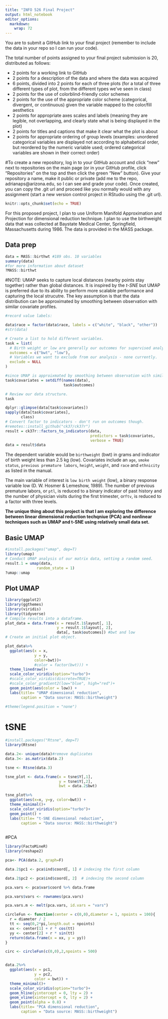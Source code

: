 ---
title: "INFO 526 Final Project"
output: html_notebook
editor_options: 
  markdown: 
    wrap: 72
---

You are to submit a GitHub link to your final project (remember to include the data in your repo so I can run your code).

The total number of points assigned to your final project submission is 20, distributed as follows:

-   2 points for a working link to GitHub
-   2 points for a description of the data and where the data was acquired
-   6 points, divided into 2 points for each of three plots (for a total of three different types of plot, from the different types we've seen in class)
-   2 points for the use of colorblind-friendly color schemes
-   2 points for the use of the appropriate color scheme (categorical, divergent, or continuous) given the variable mapped to the color/fill aesthetics
-   2 points for appropriate axes scales and labels (meaning they are legible, not overlapping, and clearly state what is being displayed in the plot)
-   2 points for titles and captions that make it clear what the plot is
    about
-   2 points for appropriate ordering of group levels (examples: unordered categorical variables are displayed not according to alphabetical order, but reordered by the numeric variable used; ordered categorical variables are shown in their correct order)
    
#To create a new repository, log in to your GitHub account and click "new" next to repositories on the main page (or in your GitHub profile, click "Repositories" on the top and then click the green "New" button). Give your repository a name, make it public or private (add me to the repo, adrianaps@arizona.edu, so I can see and grade your code). Once created, you can copy the .git url and proceed like you normally would with any assignment (start a new version control project in RStudio using the .git url).

```{r setup, include=FALSE}
knitr::opts_chunk$set(echo = TRUE)
```


For this proposed project, I plan to use Uniform Manifold Approximation and Projection for dimensional reduction technique. I plan to use the birthweight data that was collected at Baystate Medical Center, Springfield, Massachusetts during 1986. The data is provided in the MASS package. 

## Data prep

```{r }
data = MASS::birthwt #189 obs. 10 variables
summary(data)
#for more information about dataset
?MASS::birthwt
```

#NOTE: UMAP seeks to capture local distances (nearby points stay together) rather than global distances. It is inspired by the _t-SNE_ but UMAP is preferred due to its ability to perform more scalable performance and capturing the local strucutre. The key assumption is that the data distribution can be approximated by smoothing between observation with similar covariate profiles.

```{r }
#record value labels:

data$race = factor(data$race, labels = c("white", "black", "other"))
#str(data)

# Create a list to hold different variables.
task = list(
  # Birth weight or low are generally our outcomes for supervised analyses.
  outcomes = c("bwt", "low"),
  # Variables we want to exclude from our analysis - none currently.
  exclude = NULL
)

#since UMAP is approixmated by smoothing between observation with similar covariate profiles, we set the dataset; this provides a list of covariates as a list form.
task$covariates = setdiff(names(data), 
                          task$outcomes)
```


```{r }
# Review our data structure.
task

dplyr::glimpse(data[task$covariates])
sapply(data[task$covariates], 
       class)
# Convert factor to indicators - don't run on outcomes though.
#remotes::install_github("ck37/ck37r")
result = ck37r::factors_to_indicators(data, 
                                      predictors = task$covariates, 
                                      verbose = TRUE)
data = result$data
```

The dependent variable would be `birthweight` (bwt) in grams and indicator of birth weight less than 2.5 kg (low). Covariates include an `age`, `smoke status`, `previous premature labors`, `height`, `weight`, and `race` and `ethnicity` as listed in the manual. 

The main variable of interest is `low birth weight` (low), a binary response variable low (D. W. Hosmer & Lemeshow, 1989). The number of previous premature labors, or `ptl`, is reduced to a binary indicator of past history and the number of physician visits during the first trimester, or`ftv`, is reduced to a factor with three levels.

**The unique thing about this project is that I am exploring the difference between linear dimensional reduction techqniue (PCA) and nonlinear techniques such as UMAP and t-SNE using relatively small data set.**

## Basic UMAP

```{r basic_umap}
#install.packages("umap", dep=T)
library(umap)
# Conduct UMAP analysis of our matrix data, setting a random seed.
result.1 = umap(data, 
              random_state = 1)
?umap::umap
```

## Plot UMAP

```{r umap_plot}
library(ggplot2)
library(ggthemes)
library(viridis)
library(tidyverse)
# Compile results into a dataframe.
plot_data = data.frame(x = result.1$layout[, 1],
                       y = result.1$layout[, 2],
                       data[, task$outcomes]) #bwt and low
# Create an initial plot object.

plot_data%>%
  ggplot(aes(x = x, 
             y = y, 
             color=bwt))+
             #color = factor(bwt))) +
  theme_linedraw()+
  scale_color_viridis(option="turbo")+
  #scale_color_viridis(discrete=TRUE)+
  #scale_color_gradient2(low="blue", high="red")+
  geom_point(aes(color = low)) + 
  labs(title= "UMAP dimensional reduction",
       caption = "Data source: MASS::birthweight")
  
#theme(legend.position = "none")
```


# tSNE

```{r }
#install.packages("Rtsne", dep=T)
library(Rtsne)

data.2<- unique(data)#remove duplicates
data.3<- as.matrix(data.2)

tsne <- Rtsne(data.3)

tsne_plot <- data.frame(x = tsne$Y[,1], 
                        y = tsne$Y[,2], 
                        bwt = data.2$bwt)

tsne_plot%>%
  ggplot(aes(x=x, y=y, color=bwt)) + 
  theme_minimal()+
  scale_color_viridis(option="turbo")+
  geom_point() + 
  labs(title= "t-SNE dimensional reduction",
       caption = "Data source: MASS::birthweight")
  
```

#PCA

```{r}
library(FactoMineR)
library(reshape2)

pca<- PCA(data.2, graph=F)

data.2$pc1 <- pca$ind$coord[, 1] # indexing the first column

data.2$pc2 <- pca$ind$coord[, 2]  # indexing the second column

pca.vars <- pca$var$coord %>% data.frame

pca.vars$vars <- rownames(pca.vars)

pca.vars.m <- melt(pca.vars, id.vars = "vars")

circleFun <- function(center = c(0,0),diameter = 1, npoints = 100){
  r = diameter / 2
  tt <- seq(0,2*pi,length.out = npoints)
  xx <- center[1] + r * cos(tt)
  yy <- center[2] + r * sin(tt)
  return(data.frame(x = xx, y = yy))
}

circ <- circleFun(c(0,0),2,npoints = 500)


data.2%>%
  ggplot(aes(x = pc1, 
             y = pc2, 
             color = bwt)) +
  theme_minimal()+
  scale_color_viridis(option="turbo")+
  geom_hline(yintercept = 0, lty = 2) +
  geom_vline(xintercept = 0, lty = 2) +
  geom_point(alpha = 0.8) +
  labs(title= "PCA dimensional reduction",
       caption = "Data source: MASS::birthweight")
```
